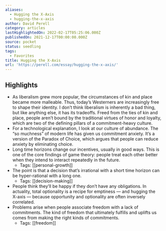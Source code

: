 ```yaml
---
aliases:
  - Hugging the X-Axis
  - hugging-the-x-axis
author: David Perell
category: articles
lastHighlightedOn: 2022-02-17T05:25:06.000Z
publishedOn: 2021-12-17T00:00:00.000Z
source: pocket
status: seedling
tags:
  - Favorites
title: Hugging the X-Axis
url: 'https://perell.com/essay/hugging-the-x-axis/'
---
```

## Highlights

- As liberalism grew more popular, the circumstances of kin and place became more malleable. Thus, today’s Westerners are increasingly free to shape their identity. I don’t think liberalism is inherently a bad thing, but like anything else, it has its tradeoffs. Freed from the ties of kin and place, people aren’t bound by the traditional virtues of honor and loyalty, which are two of the defining pillars of a commitment-heavy culture.
- For a technological explanation, I look at our culture of abundance. The “so muchness” of modern life has given us commitment anxiety. It’s a version of the Paradox of Choice, which argues that people can reduce anxiety by eliminating choice.
- Long time horizons change our incentives, usually in good ways. This is one of the core findings of game theory: people treat each other better when they intend to interact repeatedly in the future.
    - Tags: [[personal-growth]]
- The point is that a decision that’s irrational with a short time horizon can be hyper-rational with a long one.
    - Tags: [[decision-making]]
- People think they’ll be happy if they don’t have any obligations. In actuality, total optionality is a recipe for emptiness — and hugging the X-axis — because opportunity and optionality are often inversely correlated.
- Problems arise when people associate freedom with a lack of commitments. The kind of freedom that ultimately fulfills and uplifts us comes from making the right kinds of commitments.
    - Tags: [[freedom]]
